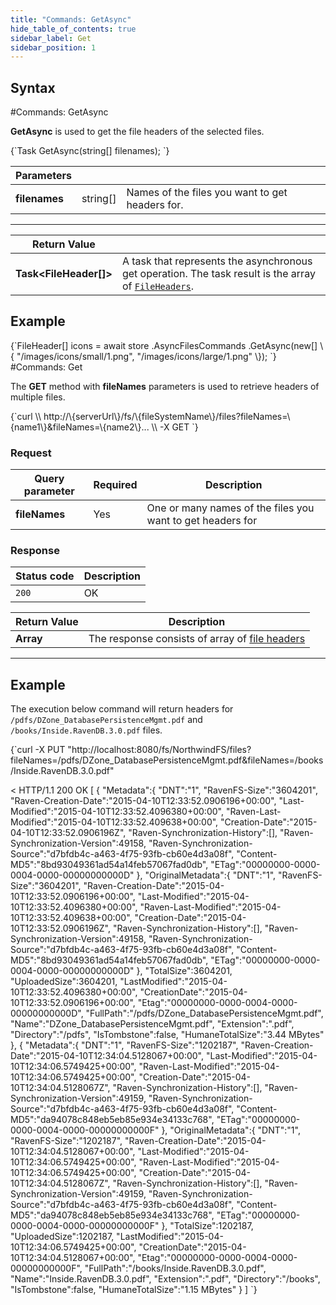 ---
title: "Commands: GetAsync"
hide_table_of_contents: true
sidebar_label: Get
sidebar_position: 1
---




## Syntax
<LanguageSwitcher supportedLanguages={supportedLanguages} />
<LanguageContent language="csharp">
#Commands: GetAsync

**GetAsync** is used to get the file headers of the selected files.



<TabItem value="get_1" label="get_1">
<CodeBlock language="csharp">
{`Task<FileHeader[]> GetAsync(string[] filenames);
`}
</CodeBlock>
</TabItem>

| Parameters | | |
| ------------- | ------------- | ----- |
| **filenames** | string[] | Names of the files you want to get headers for. |

---

| Return Value | |
| ------------- | ------------- |
| **Task&lt;FileHeader[]&gt;** | A task that represents the asynchronous get operation. The task result is the array of [`FileHeaders`](../../../../../glossary/file-header.mdx). |

## Example

<TabItem value="get_2" label="get_2">
<CodeBlock language="csharp">
{`FileHeader[] icons = await store
	.AsyncFilesCommands
	.GetAsync(new[]
	\{
		"/images/icons/small/1.png", "/images/icons/large/1.png"
	\});
`}
</CodeBlock>
</TabItem>

</LanguageContent>
<LanguageContent language="http">
#Commands: Get

The **GET** method with **fileNames** parameters is used to retrieve headers of multiple files.



<TabItem value="json" label="json">
<CodeBlock language="json">
{`curl \\
	http://\{serverUrl\}/fs/\{fileSystemName\}/files?fileNames=\{name1\}&fileNames=\{name2\}...  \\
	-X GET
`}
</CodeBlock>
</TabItem>

### Request

| Query parameter | Required | Description |
| ------------- | -- | ---- |
| **fileNames** | Yes | One or many names of the files you want to get headers for |

### Response

| Status code | Description |
| ----------- | - |
| `200` | OK |

| Return Value | Description |
| ------------- | ------------- |
| **Array** | The response consists of array of [file headers](../../../../../glossary/file-header.mdx) |

---

## Example

The execution below command will return headers for `/pdfs/DZone_DatabasePersistenceMgmt.pdf` and `/books/Inside.RavenDB.3.0.pdf` files.

<TabItem value="json" label="json">
<CodeBlock language="json">
{`curl -X PUT "http://localhost:8080/fs/NorthwindFS/files?fileNames=/pdfs/DZone_DatabasePersistenceMgmt.pdf&fileNames=/books/Inside.RavenDB.3.0.pdf"

< HTTP/1.1 200 OK
[
    \{
        "Metadata":\{
            "DNT":"1",
            "RavenFS-Size":"3604201",
            "Raven-Creation-Date":"2015-04-10T12:33:52.0906196+00:00",
            "Last-Modified":"2015-04-10T12:33:52.4096380+00:00",
            "Raven-Last-Modified":"2015-04-10T12:33:52.409638+00:00",
            "Creation-Date":"2015-04-10T12:33:52.0906196Z",
            "Raven-Synchronization-History":[],
            "Raven-Synchronization-Version":49158,
            "Raven-Synchronization-Source":"d7bfdb4c-a463-4f75-93fb-cb60e4d3a08f",
            "Content-MD5":"8bd93049361ad54a14feb57067fad0db",
            "ETag":"00000000-0000-0004-0000-00000000000D"
        \},
        "OriginalMetadata":\{
            "DNT":"1",
            "RavenFS-Size":"3604201",
            "Raven-Creation-Date":"2015-04-10T12:33:52.0906196+00:00",
            "Last-Modified":"2015-04-10T12:33:52.4096380+00:00",
            "Raven-Last-Modified":"2015-04-10T12:33:52.409638+00:00",
            "Creation-Date":"2015-04-10T12:33:52.0906196Z",
            "Raven-Synchronization-History":[],
            "Raven-Synchronization-Version":49158,
            "Raven-Synchronization-Source":"d7bfdb4c-a463-4f75-93fb-cb60e4d3a08f",
            "Content-MD5":"8bd93049361ad54a14feb57067fad0db",
            "ETag":"00000000-0000-0004-0000-00000000000D"
        \},
        "TotalSize":3604201,
        "UploadedSize":3604201,
        "LastModified":"2015-04-10T12:33:52.4096380+00:00",
        "CreationDate":"2015-04-10T12:33:52.0906196+00:00",
        "Etag":"00000000-0000-0004-0000-00000000000D",
        "FullPath":"/pdfs/DZone_DatabasePersistenceMgmt.pdf",
        "Name":"DZone_DatabasePersistenceMgmt.pdf",
        "Extension":".pdf",
        "Directory":"/pdfs",
        "IsTombstone":false,
        "HumaneTotalSize":"3.44 MBytes"
    \},
    \{
        "Metadata":\{
            "DNT":"1",
            "RavenFS-Size":"1202187",
            "Raven-Creation-Date":"2015-04-10T12:34:04.5128067+00:00",
            "Last-Modified":"2015-04-10T12:34:06.5749425+00:00",
            "Raven-Last-Modified":"2015-04-10T12:34:06.5749425+00:00",
            "Creation-Date":"2015-04-10T12:34:04.5128067Z",
            "Raven-Synchronization-History":[],
            "Raven-Synchronization-Version":49159,
            "Raven-Synchronization-Source":"d7bfdb4c-a463-4f75-93fb-cb60e4d3a08f",
            "Content-MD5":"da94078c848eb5eb85e934e34133c768",
            "ETag":"00000000-0000-0004-0000-00000000000F"
        \},
        "OriginalMetadata":\{
            "DNT":"1",
            "RavenFS-Size":"1202187",
            "Raven-Creation-Date":"2015-04-10T12:34:04.5128067+00:00",
            "Last-Modified":"2015-04-10T12:34:06.5749425+00:00",
            "Raven-Last-Modified":"2015-04-10T12:34:06.5749425+00:00",
            "Creation-Date":"2015-04-10T12:34:04.5128067Z",
            "Raven-Synchronization-History":[],
            "Raven-Synchronization-Version":49159,
            "Raven-Synchronization-Source":"d7bfdb4c-a463-4f75-93fb-cb60e4d3a08f",
            "Content-MD5":"da94078c848eb5eb85e934e34133c768",
            "ETag":"00000000-0000-0004-0000-00000000000F"
        \},
        "TotalSize":1202187,
        "UploadedSize":1202187,
        "LastModified":"2015-04-10T12:34:06.5749425+00:00",
        "CreationDate":"2015-04-10T12:34:04.5128067+00:00",
        "Etag":"00000000-0000-0004-0000-00000000000F",
        "FullPath":"/books/Inside.RavenDB.3.0.pdf",
        "Name":"Inside.RavenDB.3.0.pdf",
        "Extension":".pdf",
        "Directory":"/books",
        "IsTombstone":false,
        "HumaneTotalSize":"1.15 MBytes"
    \}
]
`}
</CodeBlock>
</TabItem>

</LanguageContent>

<!---

-->